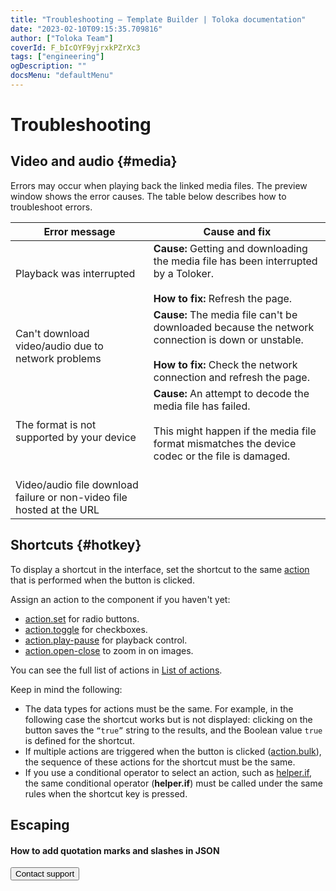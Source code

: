 ```yaml
---
title: "Troubleshooting — Template Builder | Toloka documentation"
date: "2023-02-10T09:15:35.709816"
author: ["Toloka Team"]
coverId: F_bIcOYF9yjrxkPZrXc3
tags: ["engineering"]
ogDescription: ""
docsMenu: "defaultMenu"
---
```



# Troubleshooting

## Video and audio {#media}

<Cut title="Video or audio is not playing">

Errors may occur when playing back the linked media files. The preview window shows the error causes. The table below describes how to troubleshoot errors.

**Error message**|**Cause and fix**
----- | -----
Playback was interrupted|**Cause:** Getting and downloading the media file has been interrupted by a Toloker.<br/><br/>**How to fix:** Refresh the page.
Can't download video/audio due to network problems|**Cause:** The media file can't be downloaded because the network connection is down or unstable.<br/><br/>**How to fix:** Check the network connection and refresh the page.
The format is not supported by your device|**Cause:** An attempt to decode the media file has failed.<br/><br/>This might happen if the media file format mismatches the device codec or the file is damaged.<br/><br/><TroubleshootingTable2/>
Video/audio file download failure or non-video file hosted at the URL| <TroubleshootingTable1/>

</Cut>

## Shortcuts {#hotkey}

<Cut title="A shortcut is not displayed">

To display a shortcut in the interface, set the shortcut to the same [action](/docs/template-builder/reference/actions) that is performed when the button is clicked.

Assign an action to the component if you haven't yet:

- [action.set](/docs/template-builder/reference/action.set) for radio buttons.
- [action.toggle](/docs/template-builder/reference/action.toggle) for checkboxes.
- [action.play-pause](/docs/template-builder/reference/action.play-pause) for playback control.
- [action.open-close](/docs/template-builder/reference/action.open-close) to zoom in on images.

You can see the full list of actions in [List of actions](/docs/template-builder/reference/actions).

Keep in mind the following:

- The data types for actions must be the same. For example, in the following case the shortcut works but is not displayed: clicking on the button saves the `“true”` string to the results, and the Boolean value `true` is defined for the shortcut.
- If multiple actions are triggered when the button is clicked ([action.bulk](/docs/template-builder/reference/action.bulk)), the sequence of these actions for the shortcut must be the same.
- If you use a conditional operator to select an action, such as [helper.if](/docs/template-builder/reference/helper.if), the same conditional operator (**helper.if**) must be called under the same rules when the shortcut key is pressed.

</Cut>

## Escaping

#### How to add quotation marks and slashes in JSON

<JsonGuideEscapingJson/>

<Button themeColor="light" view="default" size="l" type="link" url="/docs/guide/troubleshooting/support?form-source=template-builder-troubleshooting-troubleshooting">Contact support</Button>
